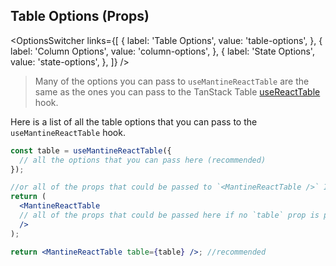 
<Head>
  <title>{'Table Options - Mantine React Table Open Docs'}</title>
  <meta
    name="description"
    content="All the table options that can be used in the useMantineReactTable hook"
  />
  <meta
    property="og:title"
    content="Mantine React Table Table Options API Reference"
  />
  <meta
    property="og:description"
    content="A reference of all the table options that can be used in Mantine React Table"
  />
</Head>

## Table Options (Props)

<OptionsSwitcher
  links={[
    {
      label: 'Table Options',
      value: 'table-options',
    },
    {
      label: 'Column Options',
      value: 'column-options',
    },
    {
      label: 'State Options',
      value: 'state-options',
    },
  ]}
/>

> Many of the options you can pass to `useMantineReactTable` are the same as the ones you can pass to the TanStack Table [useReactTable](https://tanstack.com/table/v8/docs/api/core/table) hook.

Here is a list of all the table options that you can pass to the `useMantineReactTable` hook.

```jsx
const table = useMantineReactTable({
  // all the options that you can pass here (recommended)
});

//or all of the props that could be passed to `<MantineReactTable />` IF not using `useMantineReactTable` hook
return (
  <MantineReactTable
  // all of the props that could be passed here if no `table` prop is passed
  />
);

return <MantineReactTable table={table} />; //recommended
```

<TableOptionsTable />

<SourceCode />
